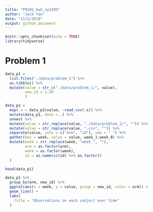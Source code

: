 ```yaml
---
title: "P8105_hw5_xy2395"
author: "Jack Yan"
date: "11/2/2018"
output: github_document
---
```


```r
knitr::opts_chunk$set(echo = TRUE)
library(tidyverse)
```

# Problem 1

```r
data_p1 = 
  list.files("./data/problem_1") %>% 
  as.tibble() %>% 
  mutate(value = str_c("./data/problem_1/", value),
         new_id = 1:20
         )

data_p1 = 
  map(.x = data_p1$value, ~read_csv(.x)) %>%
  mutate(data_p1, data = .) %>% 
  unnest %>% 
  mutate(value = str_replace(value, "./data/problem_1/", "")) %>% 
  mutate(value = str_replace(value, ".csv", "")) %>% 
  separate(value, into = c("arm", "id"), sep = "_") %>% 
  gather(key = week, value = value, week_1:week_8) %>% 
  mutate(week = str_replace(week, "week_", ""),
         arm = as.factor(arm),
         week = as.factor(week),
         id = as.numeric(id) %>% as.factor()
  )

head(data_p1)
```

```r
data_p1 %>% 
  group_by(arm, new_id) %>% 
  ggplot(aes(x = week, y = value, group = new_id, color = arm)) +
  geom_line() +
  labs(
    title = "Observations on each subject over time"
  )
```


